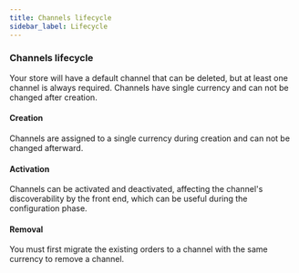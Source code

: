 ```yaml
---
title: Channels lifecycle
sidebar_label: Lifecycle
---
```


### Channels lifecycle

Your store will have a default channel that can be deleted, but at least one channel is always required.
Channels have single currency and can not be changed after creation.

#### Creation

Channels are assigned to a single currency during creation and can not be changed afterward.

#### Activation

Channels can be activated and deactivated, affecting the channel's discoverability by the front end, which can be useful during the configuration phase.

#### Removal

You must first migrate the existing orders to a channel with the same currency to remove a channel.

